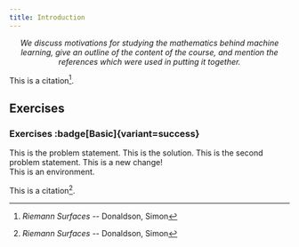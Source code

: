 ```yaml
---
title: Introduction
---
```



<div style='text-align: center'><em>
	We discuss motivations for studying the mathematics behind machine learning, give an outline of the content of the course, and mention the references which were used in putting it together.
</em></div>

This is a citation[^donaldson].

## Exercises
### Exercises :badge[Basic]{variant=success}
<Tabs>
	<TabItem label='Problem'>
	This is the problem statement.
	</TabItem>
	<TabItem label='Solution'>
		This is the solution.
	</TabItem>
</Tabs>

<Tabs>
	<TabItem label='Problem'>
	This is the second problem statement.
	</TabItem>
	<TabItem label='Solution'>
		This is a new change!
	</TabItem>
</Tabs>

<Aside type='comment' title='Notation' >
	This is an environment.
</Aside>

This is a citation[^donaldson].
[^donaldson]: <em> Riemann Surfaces </em> -- Donaldson, Simon